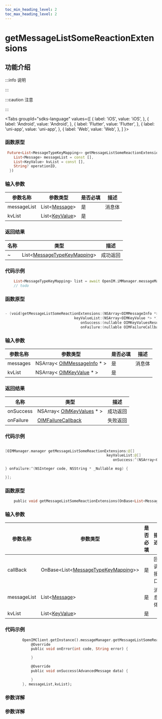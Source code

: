 ```yaml
---
toc_min_heading_level: 2
toc_max_heading_level: 2
---
```


# getMessageListSomeReactionExtensions

## 功能介绍

:::info 说明

:::

:::caution 注意

:::

<Tabs
groupId="sdks-language"
values={[
{ label: 'iOS', value: 'iOS', },
{ label: 'Android', value: 'Android', },
{ label: 'Flutter', value: 'Flutter', },
{ label: 'uni-app', value: 'uni-app', },
{ label: 'Web', value: 'Web', },
]
}>

<TabItem value="Flutter">

### 函数原型

```dart showLineNumbers
 Future<List<MessageTypeKeyMapping>> getMessageListSomeReactionExtensions({
    List<Message> messageList = const [],
    List<KeyValue> kvList = const [],
    String? operationID,
  })
```

### 输入参数

| 参数名称    | 参数类型                                                 | 是否必填 | 描述   |
| ----------- | -------------------------------------------------------- | -------- | ------ |
| messageList | List<[Message](docs/sdks/class/message/messageInfo.mdx)> | 是       | 消息体 |
| kvList      | List<[KeyValue](docs/sdks/class/message/keyValue.mdx)>   | 是       |        |

### 返回结果

| 名称 | 类型                                                                 | 描述     |
| ---- | -------------------------------------------------------------------- | -------- |
| ~    | List<[MessageTypeKeyMapping](docs/sdks/class/message/keyValues.mdx)> | 成功返回 |

### 代码示例

```dart showLineNumbers
    List<MessageTypeKeyMapping> list = await OpenIM.iMManager.messageManager.getMessageListSomeReactionExtensions();
    // todo
```

</TabItem>

<TabItem value="iOS">

### 函数原型

```swift showLineNumbers

- (void)getMessageListSomeReactionExtensions:(NSArray<OIMMessageInfo *> *)messages
                                keyValueList:(NSArray<OIMKeyValue *> *)kvList
                                   onSuccess:(nullable OIMKeyValuesResultCallback)onSuccess
                                   onFailure:(nullable OIMFailureCallback)onFailure;

```

### 输入参数

| 参数名称 | 参数类型                                                                | 是否必填 | 描述   |
| -------- | ----------------------------------------------------------------------- | -------- | ------ |
| messages | NSArray< [OIMMessageInfo](docs/sdks/class/message/messageInfo.mdx) \* > | 是       | 消息体 |
| kvList   | NSArray< [OIMKeyValue](docs/sdks/class/message/keyValue.mdx) \* >       | 是       |        |

### 返回结果

| 名称      | 类型                                                                | 描述     |
| --------- | ------------------------------------------------------------------- | -------- |
| onSuccess | NSArray< [OIMKeyValues](docs/sdks/class/message/keyValues.mdx) \* > | 成功返回 |
| onFailure | [OIMFailureCallback](docs/sdks/callback/onError.mdx)                | 失败返回 |

### 代码示例

```swift showLineNumbers

[OIMManager.manager getMessageListSomeReactionExtensions:@[]
                                               keyValueList:@[]
                                                  onSuccess:^(NSArray<OIMKeyValues *> * _Nullable result) {

} onFailure:^(NSInteger code, NSString * _Nullable msg) {

}];

```

</TabItem>

<TabItem value="Android">

### 函数原型

```dart showLineNumbers
    public void getMessageListSomeReactionExtensions(OnBase<List<MessageTypeKeyMapping>> callBack, List<Message> messageList, List<KeyValue> kvList)
```

### 输入参数

| 参数名称    | 参数类型                                                                     | 是否必填 | 描述     |
| ----------- | ---------------------------------------------------------------------------- | -------- | -------- |
| callBack    | OnBase<List<[MessageTypeKeyMapping](docs/sdks/class/message/keyValues.mdx)>> | 是       | 回调接口 |
| messageList | List<[Message](docs/sdks/class/message/messageInfo.mdx)>                     | 是       | 消息体   |
| kvList      | List<[KeyValue](docs/sdks/class/message/keyValue.mdx)>                       | 是       |          |

### 代码示例

```dart showLineNumbers
        OpenIMClient.getInstance().messageManager.getMessageListSomeReactionExtensions(new OnBase<AdvancedMessage>() {
            @Override
            public void onError(int code, String error) {

            }

            @Override
            public void onSuccess(AdvancedMessage data) {

            }
        }, messageList,kvList);
```

</TabItem>

<TabItem value="Web">

### 参数详解

</TabItem>

<TabItem value="uni-app">

### 参数详解

</TabItem>

</Tabs>
